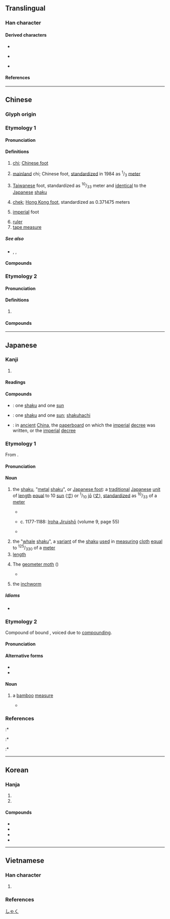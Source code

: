 {{also|呎|R}}
{{character info/new}}
==Translingual==
{{stroke order|strokes=4}}

===Han character===
{{Han char|rn=44|rad=尸|as=01|sn=4|four=77807|canj=SO|ids=}}

====Derived characters====
* {{l|mul|[[伬]], [[呎]], [[㘮]], [[𡛄]], [[鿈]], [[𢗜]], [[𣏧]], [[𬓤]], [[粎]], [[蚇]], [[咫]], [[𪧆]], [[𦬨]], [[𫁶]], [[庹]]}}
* {{l|mul|[[迟]], [[尽]], [[昼]]}} {{q|[[Simplified Chinese|Simplified form]] of {{l|mul|[[遲]], [[盡]], [[晝]]}} in mainland China}}
* {{l|mul|[[𡵸]], [[択]], [[沢]], [[𥐮]], [[䋇]], [[訳]], [[釈]], [[鈬]], [[駅]]}} {{q|Japanese [[shinjitai]] of {{l|mul|[[嶧]], [[擇]], [[澤]], [[礋]], [[繹]], [[譯]], [[釋]], [[鐸]], [[驛]]}}}} <!-- Based on inclusion in JIX X 0208, JIS X 0213 -->

====References====
{{wikidata|Q54911889}}
{{Han ref|kx=0299.320|dkj=07632|dj=0595.100|hdz=20964.020|uh=5C3A}}

----

==Chinese==

===Glyph origin===
{{Han etym}}

===Etymology 1===
{{zh-forms}}
{{zh-wp|zh|en:chi (unit)}}

====Pronunciation====
{{zh-pron
|m=chǐ,chí
|m_note='chí' pronunciation only used in {{zh-l|尺寸|chícun}}
|c=cek3
|h=pfs=chhak
|md=chióh/chék
|md_note=chióh - vernacular; chék - literary
|mn=chhioh/xm,zz,tw:chhek/qz:chhiak
|mn_note=chhioh - vernacular; chhek/chhiak - literary
|mn-t=cioh4/ciêh4
|mn-t_note=cioh4 - Shantou; ciêh4 - Chaozhou
|w=4tshaq
|mc=y
|oc=y
|ma=
|cat=n
}}

====Definitions====
{{zh-hanzi}}

# [[chi]]; [[Chinese foot]] {{gloss|a traditional Chinese [[unit]] of [[distance]] based on the human [[forearm]] and equal to 10 [[cun]] ({{zh-l|寸*}}) or <sup>1</sup>/<sub>10</sub> [[zhang]] ({{zh-l|丈*}})}}
# {{lb|zh|Mainland}} [[mainland China|mainland]] chi; Chinese foot, [[standardize]]d in 1984 as <sup>1</sup>/<sub>3</sub> [[meter]]
# {{lb|zh|Taiwan}} [[Taiwan]]ese foot, standardized as <sup>10</sup>/<sub>33</sub> meter and [[identical]] to the [[Japanese]] [[shaku]]
# {{lb|zh|Hong Kong}} [[chek]]; [[Hong Kong foot]], standardized as 0.371475 meters
# {{lb|zh|informal}} [[imperial]] foot
# [[ruler]] {{gloss|straightedge}} {{zh-mw|把}}
# [[tape measure]]

=====See also=====
* {{zh-l|丈}}, {{zh-l|寸}}, {{zh-l|分}}

====Compounds====
{{zh-der|尺骨|咫尺萬里|三尺|尺寸斗粟|寸地尺天|尺短寸長|得寸思尺|六尺之孤|尺澤|得寸進尺|二尺半|丁字尺|尺步繩趨|卡尺|三尺喙|垂涎三尺|喙長三尺|尺幅千里|尺波電謝|刀尺|尺二冤家|五尺之童|律尺|尋尺|得尺得寸|天涯咫尺|尺錦|三尺劍|心尺|尺二秀才|七尺|咫尺山河|市尺|咫尺天涯|公尺|寸土尺地|三尺法|尺寸之地|尺板斗食|伸縮尺|尺蠖蛾|尺素|勾尺|尺籍|尺頭兒|尺頭|尺蠖|尺脈|尺碼|尺璧|尺牘|尺波|尺水丈波|尺板|尺書|尺度|尺幅|尺寸千里|尺寸之功|尺土之柄|尺土|尺口|尺兵|尺五|尺一|寸陰尺璧|寸長尺技|尺蠖之屈|咫尺|寸田尺宅|官尺|冰壺玉尺|尺簡|寸男尺女|寸長尺短|尺鐵|壓尺|圍尺|七尺軀|尺布斗粟|去天尺五|咫尺之地|尺八|寸兵尺鐵|三角尺|咫尺千里|捲尺|斗粟尺布|曲尺|矩矱繩尺|枉尺直尋|皮尺|檢尺|比例尺|相去咫尺|文公尺|沒尺寸|玉尺量才|摺尺|直尺|盈尺之地|百尺竿頭|眉間尺|界尺|獨守尺寸|游標卡尺|戒尺|法尺|矩尺|百尺|營造尺|進尺|裁衣尺|英尺|鐵尺|鎮尺|縮尺|進寸退尺|詘寸伸尺|縱黍尺|繩趨尺步|計算尺|詘寸信尺|魯般尺|鋪尺|臺尺|製圖尺|鋼尺|遊尺|部尺|近在咫尺|繩尺|表尺|篾尺|規尺|鈿尺|角尺|尺寸}}

===Etymology 2===

====Pronunciation====
{{zh-pron
|m=chě
|c=ce2,ce1
|h=
|md=chiĕ
|mn=chhe
|mn-t=cê7
|w=
|dial=n
|cat=n
}}

====Definitions====
{{zh-hanzi}}

# {{lb|zh|music}} {{n-g|[[w:Gongche notation]] of [[re]] (2).}}

====Compounds====
{{zh-der|fold=1|工尺|工尺字兒|工尺譜|合尺}}

{{zh-cat|Elementary}}

----

==Japanese==

===Kanji===
{{ja-kanji|grade=6|rs=尸01}}

# {{defn|lang=ja|sort=尸01}}

====Readings====
{{ja-readings
|goon=しゃく
|kanon=せき
|kun=さし-, ものさし-
}}

====Compounds====
{{der-top3}}
* {{ja-r|尺%一|しゃく%いち}}: one [[shaku]] and one [[sun]]
* {{ja-r|尺%八|しゃく%はち}}: one [[shaku]] and one [[sun]]; [[shakuhachi]]
* {{ja-r|尺%一|せき%いつ}}: in [[ancient]] [[China]], the [[paperboard]] on which the [[imperial]] [[decree]] was written, or the [[imperial]] [[decree]]
{{der-bottom}}

===Etymology 1===
{{wikipedia|Shaku (unit)|lang=en}}
{{wikipedia|lang=ja}}
{{ja-kanjitab|しゃく|yomi=o}}

From {{der|ja|ltc|sort=しゃく|-}} {{ltc-l|尺||foot (measure)}}.

====Pronunciation====
{{ja-pron|yomi=goon|しゃく|acc=2|acc_ref=DJR,NHK}}

====Noun====
{{ja-noun|しゃく|せき}}

# the [[shaku]], "[[metal]] [[shaku]]", or [[Japanese foot]]: a [[traditional]] [[Japanese]] [[unit]] of [[length]] [[equal]] to 10 [[sun]] ([[寸]]) or <sup>1</sup>/<sub>10</sub> [[jō]] ([[丈]]), [[standardize]]d as <sup>10</sup>/<sub>33</sub> of a [[meter]]
#* {{RQ:Wamyō Ruijushō|6|46}}
#*: {{ux|ja|'''尺''' [...] 廣本無上字、説文、尺十寸也、人手却十分動脈爲寸口、十寸爲尺、尺所以指尺規榘事也从尸从乙、乙所識也、今俗呼佐之或呼毛乃佐之 [...]}}
#* c. 1177-1188: [[w:Iroha Jiruishō|Iroha Jiruishō]] (volume 9, page 55)
#*: {{ux|ja|尺 '''シャク'''　十寸為尺}}
#* {{RQ:Nippo Jisho|741}}
#*: {{ux|ja| '''Xacu'''. シャク (尺) 1 palmoよりも少し長い, ある尺度. 例, Ix'''xacu''', ni'''xacu'''. (一尺, 二尺) '''Xacu'''uo toru. l, xacudoru. (尺を取る. または, 尺取る) 上述のようなpalmoを単位として寸法を計る.}}
# the "[[whale]] [[shaku]]", a [[variant]] of the [[shaku]] [[used]] in [[measuring]] [[cloth]] [[equal]] to <sup>125</sup>/<sub>330</sub> of a [[meter]]
# [[length]]
# {{lb|ja|zoology}} The [[geometer moth]] ({{taxlink|Geometra papilionaria|species|ver=180130}})
#* {{RQ:Nippo Jisho|741}}
#*: {{ux|ja|'''Xacu'''. l, xacumuxi. シャク. または, しゃくむし (尺. または, 尺虫) 歩くときに身を縮めたりしながら進む一種の小虫. '''Xacu'''de taiuo tçuru. (尺で鯛を釣る) 諺. この小虫で鯛を釣って取る人のように, 小さなもので大きなものを手に入れる.}}
# {{lb|ja|zoology}} the [[inchworm]]

=====Idioms=====
* {{ja-r|尺で鯛を釣る|しゃく で たい を つる}}

===Etymology 2===
{{ja-kanjitab|たかばかり|yomi=k}}
Compound of bound {{compound|ja|竹|tr1=taka|t1=bamboo|測り|tr2=hakari|sort=たかばかり}}, voiced due to [[w:Rendaku|compounding]].

====Pronunciation====
{{ja-pron|たかばかり|yomi=k}}

====Alternative forms====
* {{l|ja|竹量}}
* {{l|ja|鷹秤}}

====Noun====
{{ja-noun|たかばかり}}

# a [[bamboo]] [[measure#Noun|measure]]
#* {{RQ:Wamyō Ruijushō|6|46}}
#*: {{ux|ja|'''尺''' 魏武上雜物䟽云、象牙尺、齒亦反、辨色立成云、尺竹量也、'''太加波可利'''}}

===References===
<references/>
:* {{R:Nippo Jisho}}
:* {{R:Wamyō Ruijushō}}
:* {{cite-book
|last=Tadakane
|first=Tachibana
|coauthors=[[w:Masamune Atsuo|Atsuo Masamune]] (ed.)
|title=[[w:Iroha Jiruishō|Iroha Jiruishō]]
|publisher=Kazama Shobō
|year_published=1971
|year=c. 1177-1188
|lang=ja
}}

[[Category:ja:Units of measure|しゃく]]

----

==Korean==

===Hanja===
{{ko-hanja/new|척}}

# {{hanja form of|자|[[Korean foot]] (30.3cm)}}
# {{hanja form of|자|[[ruler]]; [[straightedge]]}}

====Compounds====
{{der-top3|Compounds}}
* {{ko-l|척도|尺度|[[linear]] [[measure#Noun|measure]]}}
* {{ko-l|척확|尺蠖|[[measuring worm]]; [[inchworm]]; [[spanworm]]; [[looper]]}}
* {{ko-l|계산척|計算尺|[[slide rule]]; [[slipstick]]}}
* {{ko-l|곡척|曲尺|[[steel square]]; [[carpenter's square]]}}
{{der-bottom}}

----

==Vietnamese==

===Han character===
{{vi-readings|rs=尸01
|hanviet=xích-tdcndg;gdhn;bonet;genibrel
|phienthiet=
|nom=xệch-gdhn;btcn;genibrel, xách-tdcndg;btcn, xế-gdhn;btcn, xích-bonet;taberd, sệch-gdhn, xạch-gdhn, xịch-btcn
}}

# {{defn|lang=vi|sort=尸01}}

===References===
<references/>